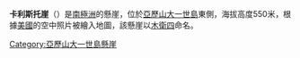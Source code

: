 {{Coord|71|3|S|68|20|W|source:GNIS|display=title}}

'''卡利斯托崖'''（{{lang-en|Callisto Cliffs}}）是[[南極洲|南極洲]]的懸崖，位於[[亞歷山大一世島|亞歷山大一世島]]東側，海拔高度550米，根據[[美國|美國]]的空中照片被繪入地圖，該懸崖以[[木衛四|木衛四]]命名。

{{DEFAULTSORT:Callisto Cliffs}}
[[Category:亞歷山大一世島懸崖|Category:亞歷山大一世島懸崖]]


{{AlexanderIsland-geo-stub}}